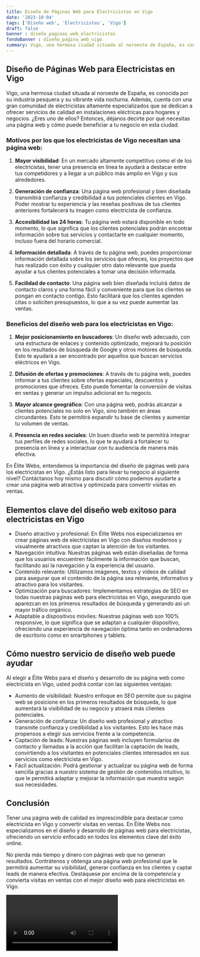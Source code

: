 ```yaml
---
title: Diseño de Páginas Web para Electricistas en Vigo
date: '2023-10-04'
tags: ['Diseño web', 'Electricistas', 'Vigo']
draft: false
banner : diseño_paginas_web_electricistas
fondoBanner : diseño_pagina_web_vigo
summary: Vigo, una hermosa ciudad situada al noroeste de España, es conocida por su industria pesquera y su vibrante vida nocturna. Además, cuenta con una gran comunidad de electricistas altamente especializados que se dedican a ofrecer servicios de calidad en instalaciones eléctricas para hogares y negocios. ¿Eres uno de ellos? Entonces, déjanos decirte por qué necesitas una página web y cómo puede beneficiar a tu negocio en esta ciudad.
---
```


## Diseño de Páginas Web para Electricistas en Vigo

Vigo, una hermosa ciudad situada al noroeste de España, es conocida por su industria pesquera y su vibrante vida nocturna. Además, cuenta con una gran comunidad de electricistas altamente especializados que se dedican a ofrecer servicios de calidad en instalaciones eléctricas para hogares y negocios. ¿Eres uno de ellos? Entonces, déjanos decirte por qué necesitas una página web y cómo puede beneficiar a tu negocio en esta ciudad.

### Motivos por los que los electricistas de Vigo necesitan una página web:

1. **Mayor visibilidad**: En un mercado altamente competitivo como el de los electricistas, tener una presencia en línea te ayudará a destacar entre tus competidores y a llegar a un público más amplio en Vigo y sus alrededores.

2. **Generación de confianza**: Una página web profesional y bien diseñada transmitirá confianza y credibilidad a tus potenciales clientes en Vigo. Poder mostrar tu experiencia y las reseñas positivas de tus clientes anteriores fortalecerá tu imagen como electricista de confianza.

3. **Accesibilidad las 24 horas**: Tu página web estará disponible en todo momento, lo que significa que los clientes potenciales podrán encontrar información sobre tus servicios y contactarte en cualquier momento, incluso fuera del horario comercial.

4. **Información detallada**: A través de tu página web, puedes proporcionar información detallada sobre los servicios que ofreces, los proyectos que has realizado con éxito y cualquier otro dato relevante que pueda ayudar a tus clientes potenciales a tomar una decisión informada.

5. **Facilidad de contacto**: Una página web bien diseñada incluirá datos de contacto claros y una forma fácil y conveniente para que los clientes se pongan en contacto contigo. Esto facilitará que los clientes agenden citas o soliciten presupuestos, lo que a su vez puede aumentar las ventas.

### Beneficios del diseño web para los electricistas en Vigo:

1. **Mejor posicionamiento en buscadores**: Un diseño web adecuado, con una estructura de enlaces y contenido optimizado, mejorará tu posición en los resultados de búsqueda de Google y otros motores de búsqueda. Esto te ayudará a ser encontrado por aquellos que buscan servicios eléctricos en Vigo.

2. **Difusión de ofertas y promociones**: A través de tu página web, puedes informar a tus clientes sobre ofertas especiales, descuentos y promociones que ofreces. Esto puede fomentar la conversión de visitas en ventas y generar un impulso adicional en tu negocio.

3. **Mayor alcance geográfico**: Con una página web, podrás alcanzar a clientes potenciales no solo en Vigo, sino también en áreas circundantes. Esto te permitirá expandir tu base de clientes y aumentar tu volumen de ventas.

4. **Presencia en redes sociales**: Un buen diseño web te permitirá integrar tus perfiles de redes sociales, lo que te ayudará a fortalecer tu presencia en línea y a interactuar con tu audiencia de manera más efectiva.

En Élite Webs, entendemos la importancia del diseño de páginas web para los electricistas en Vigo. ¿Estás listo para llevar tu negocio al siguiente nivel? Contáctanos hoy mismo para discutir cómo podemos ayudarte a crear una página web atractiva y optimizada para convertir visitas en ventas.

<GifSeo />

<Cta />

## Elementos clave del diseño web exitoso para electricistas en Vigo

- Diseño atractivo y profesional: En Élite Webs nos especializamos en crear páginas web de electricistas en Vigo con diseños modernos y visualmente atractivos que captan la atención de los visitantes.
- Navegación intuitiva: Nuestras páginas web están diseñadas de forma que los usuarios encuentren fácilmente la información que buscan, facilitando así la navegación y la experiencia del usuario.
- Contenido relevante: Utilizamos imágenes, textos y vídeos de calidad para asegurar que el contenido de la página sea relevante, informativo y atractivo para los visitantes.
- Optimización para buscadores: Implementamos estrategias de SEO en todas nuestras páginas web para electricistas en Vigo, asegurando que aparezcan en los primeros resultados de búsqueda y generando así un mayor tráfico orgánico.
- Adaptable a dispositivos móviles: Nuestras páginas web son 100% responsive, lo que significa que se adaptan a cualquier dispositivo, ofreciendo una experiencia de navegación óptima tanto en ordenadores de escritorio como en smartphones y tablets.

## Cómo nuestro servicio de diseño web puede ayudar

Al elegir a Élite Webs para el diseño y desarrollo de su página web como electricista en Vigo, usted podrá contar con las siguientes ventajas:

- Aumento de visibilidad: Nuestro enfoque en SEO permite que su página web se posicione en los primeros resultados de búsqueda, lo que aumentará la visibilidad de su negocio y atraerá más clientes potenciales.
- Generación de confianza: Un diseño web profesional y atractivo transmite confianza y credibilidad a los visitantes. Esto les hace más propensos a elegir sus servicios frente a la competencia.
- Captación de leads: Nuestras páginas web incluyen formularios de contacto y llamadas a la acción que facilitan la captación de leads, convirtiendo a los visitantes en potenciales clientes interesados en sus servicios como electricista en Vigo.
- Fácil actualización: Podrá gestionar y actualizar su página web de forma sencilla gracias a nuestro sistema de gestión de contenidos intuitivo, lo que le permitirá adaptar y mejorar la información que muestra según sus necesidades.

## Conclusión

Tener una página web de calidad es imprescindible para destacar como electricista en Vigo y convertir visitas en ventas. En Élite Webs nos especializamos en el diseño y desarrollo de páginas web para electricistas, ofreciendo un servicio enfocado en todos los elementos clave del éxito online.

No pierda más tiempo y dinero con páginas web que no generan resultados. Contrátenos y obtenga una página web profesional que le permitirá aumentar su visibilidad, generar confianza en los clientes y captar leads de manera efectiva. Destáquese por encima de la competencia y convierta visitas en ventas con el mejor diseño web para electricistas en Vigo.

<Video />

<CtaBot job='Electricistas' city='Vigo'/>

<Gmaps query='Vigo+españa+maps' />